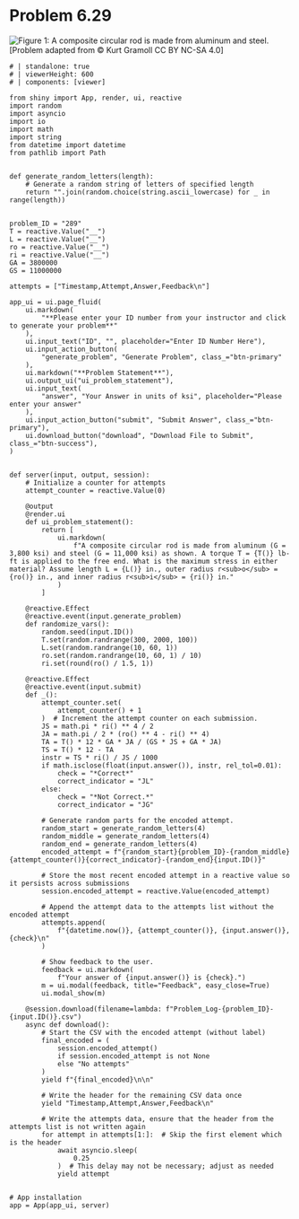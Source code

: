 # Problem 6.29 {.unnumbered}


![Figure 1: A composite circular rod is made from aluminum and steel.](images/289.png){fig-alt="A composite circular rod of length L is made from aluminum and steel. The steel rod has a diameter of ri and the aluminum rod has a diameter of ro."}
\[Problem adapted from © Kurt Gramoll CC BY NC-SA 4.0\]

```shinylive-python
# | standalone: true
# | viewerHeight: 600
# | components: [viewer]

from shiny import App, render, ui, reactive
import random
import asyncio
import io
import math
import string
from datetime import datetime
from pathlib import Path


def generate_random_letters(length):
    # Generate a random string of letters of specified length
    return "".join(random.choice(string.ascii_lowercase) for _ in range(length))


problem_ID = "289"
T = reactive.Value("__")
L = reactive.Value("__")
ro = reactive.Value("__")
ri = reactive.Value("__")
GA = 3800000
GS = 11000000

attempts = ["Timestamp,Attempt,Answer,Feedback\n"]

app_ui = ui.page_fluid(
    ui.markdown(
        "**Please enter your ID number from your instructor and click to generate your problem**"
    ),
    ui.input_text("ID", "", placeholder="Enter ID Number Here"),
    ui.input_action_button(
        "generate_problem", "Generate Problem", class_="btn-primary"
    ),
    ui.markdown("**Problem Statement**"),
    ui.output_ui("ui_problem_statement"),
    ui.input_text(
        "answer", "Your Answer in units of ksi", placeholder="Please enter your answer"
    ),
    ui.input_action_button("submit", "Submit Answer", class_="btn-primary"),
    ui.download_button("download", "Download File to Submit", class_="btn-success"),
)


def server(input, output, session):
    # Initialize a counter for attempts
    attempt_counter = reactive.Value(0)

    @output
    @render.ui
    def ui_problem_statement():
        return [
            ui.markdown(
                f"A composite circular rod is made from aluminum (G = 3,800 ksi) and steel (G = 11,000 ksi) as shown. A torque T = {T()} lb-ft is applied to the free end. What is the maximum stress in either material? Assume length L = {L()} in., outer radius r<sub>o</sub> = {ro()} in., and inner radius r<sub>i</sub> = {ri()} in."
            )
        ]

    @reactive.Effect
    @reactive.event(input.generate_problem)
    def randomize_vars():
        random.seed(input.ID())
        T.set(random.randrange(300, 2000, 100))
        L.set(random.randrange(10, 60, 1))
        ro.set(random.randrange(10, 60, 1) / 10)
        ri.set(round(ro() / 1.5, 1))

    @reactive.Effect
    @reactive.event(input.submit)
    def _():
        attempt_counter.set(
            attempt_counter() + 1
        )  # Increment the attempt counter on each submission.
        JS = math.pi * ri() ** 4 / 2
        JA = math.pi / 2 * (ro() ** 4 - ri() ** 4)
        TA = T() * 12 * GA * JA / (GS * JS + GA * JA)
        TS = T() * 12 - TA
        instr = TS * ri() / JS / 1000
        if math.isclose(float(input.answer()), instr, rel_tol=0.01):
            check = "*Correct*"
            correct_indicator = "JL"
        else:
            check = "*Not Correct.*"
            correct_indicator = "JG"

        # Generate random parts for the encoded attempt.
        random_start = generate_random_letters(4)
        random_middle = generate_random_letters(4)
        random_end = generate_random_letters(4)
        encoded_attempt = f"{random_start}{problem_ID}-{random_middle}{attempt_counter()}{correct_indicator}-{random_end}{input.ID()}"

        # Store the most recent encoded attempt in a reactive value so it persists across submissions
        session.encoded_attempt = reactive.Value(encoded_attempt)

        # Append the attempt data to the attempts list without the encoded attempt
        attempts.append(
            f"{datetime.now()}, {attempt_counter()}, {input.answer()}, {check}\n"
        )

        # Show feedback to the user.
        feedback = ui.markdown(
            f"Your answer of {input.answer()} is {check}.")
        m = ui.modal(feedback, title="Feedback", easy_close=True)
        ui.modal_show(m)

    @session.download(filename=lambda: f"Problem_Log-{problem_ID}-{input.ID()}.csv")
    async def download():
        # Start the CSV with the encoded attempt (without label)
        final_encoded = (
            session.encoded_attempt()
            if session.encoded_attempt is not None
            else "No attempts"
        )
        yield f"{final_encoded}\n\n"

        # Write the header for the remaining CSV data once
        yield "Timestamp,Attempt,Answer,Feedback\n"

        # Write the attempts data, ensure that the header from the attempts list is not written again
        for attempt in attempts[1:]:  # Skip the first element which is the header
            await asyncio.sleep(
                0.25
            )  # This delay may not be necessary; adjust as needed
            yield attempt


# App installation
app = App(app_ui, server)
```
